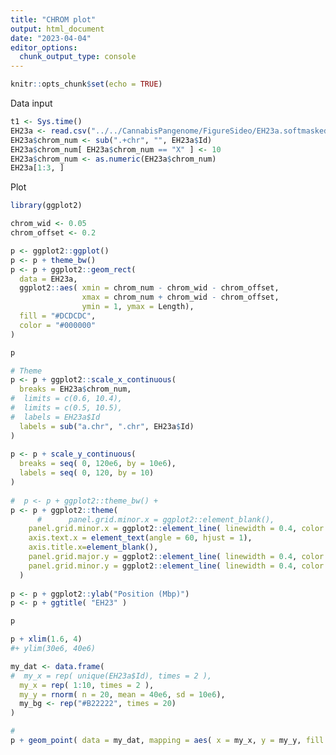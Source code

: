 ```yaml
---
title: "CHROM plot"
output: html_document
date: "2023-04-04"
editor_options: 
  chunk_output_type: console
---
```


```r
knitr::opts_chunk$set(echo = TRUE)
```


Data input

```r
t1 <- Sys.time()
EH23a <- read.csv("../../CannabisPangenome/FigureSideo/EH23a.softmasked_nuccomp.csv")
EH23a$chrom_num <- sub(".+chr", "", EH23a$Id)
EH23a$chrom_num[ EH23a$chrom_num == "X" ] <- 10
EH23a$chrom_num <- as.numeric(EH23a$chrom_num)
EH23a[1:3, ]
```


Plot


```r
library(ggplot2)

chrom_wid <- 0.05
chrom_offset <- 0.2

p <- ggplot2::ggplot()
p <- p + theme_bw()
p <- p + ggplot2::geom_rect( 
  data = EH23a, 
  ggplot2::aes( xmin = chrom_num - chrom_wid - chrom_offset,
                xmax = chrom_num + chrom_wid - chrom_offset,
                ymin = 1, ymax = Length),
  fill = "#DCDCDC",
  color = "#000000"
)

p

```


```r
# Theme
p <- p + ggplot2::scale_x_continuous( 
  breaks = EH23a$chrom_num,
#  limits = c(0.6, 10.4),
#  limits = c(0.5, 10.5),
#  labels = EH23a$Id
  labels = sub("a.chr", ".chr", EH23a$Id)
)
  
p <- p + scale_y_continuous(
  breaks = seq( 0, 120e6, by = 10e6), 
  labels = seq( 0, 120, by = 10)
)
  
#  p <- p + ggplot2::theme_bw() + 
p <- p + ggplot2::theme( 
      #      panel.grid.minor.x = ggplot2::element_blank(), 
    panel.grid.minor.x = ggplot2::element_line( linewidth = 0.4, color = "#C0C0C0", linetype = 3 ),
    axis.text.x = element_text(angle = 60, hjust = 1),
    axis.title.x=element_blank(),
    panel.grid.major.y = ggplot2::element_line( linewidth = 0.4, color = "#C0C0C0", linetype = 1 ),
    panel.grid.minor.y = ggplot2::element_line( linewidth = 0.4, color = "#C0C0C0", linetype = 3 )
  )
  
p <- p + ggplot2::ylab("Position (Mbp)")
p <- p + ggtitle( "EH23" )

p

p + xlim(1.6, 4)
#+ ylim(30e6, 40e6)


```



```r

my_dat <- data.frame(
#  my_x = rep( unique(EH23a$Id), times = 2 ),
  my_x = rep( 1:10, times = 2 ),
  my_y = rnorm( n = 20, mean = 40e6, sd = 10e6),
  my_bg <- rep("#B22222", times = 20)
)

#
p + geom_point( data = my_dat, mapping = aes( x = my_x, y = my_y, fill = my_bg), shape = 21, size = 8)


```





